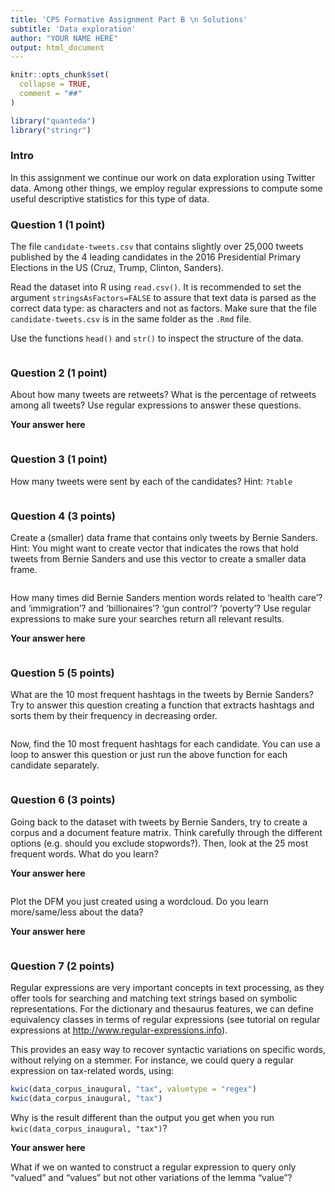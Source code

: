 ```yaml
---
title: 'CPS Formative Assignment Part B \n Solutions'
subtitle: 'Data exploration'
author: "YOUR NAME HERE"
output: html_document
---
```


```r
knitr::opts_chunk$set(
  collapse = TRUE,
  comment = "##"
)
```

```r
library("quanteda")
library("stringr")
```

### Intro

In this assignment we continue our work on data exploration using Twitter data. Among other things, we employ regular expressions to compute some useful descriptive statistics for this type of data.  


### Question 1 (1 point)

The file `candidate-tweets.csv` that contains slightly over 25,000 tweets published by the 4 leading candidates in the 2016 Presidential Primary Elections in the US (Cruz, Trump, Clinton, Sanders). 

Read the dataset into R using `read.csv()`. It is recommended to set the argument `stringsAsFactors=FALSE` to assure that text data is parsed as the correct data type: as characters and not as factors. Make sure that the file `candidate-tweets.csv` is in the same folder as the `.Rmd` file.

Use the functions `head()` and `str()` to inspect the structure of the data. 

```r

```


### Question 2 (1 point)

About how many tweets are retweets? What is the percentage of retweets among all tweets? Use regular expressions to answer these questions.

**Your answer here**

>

```r

```

### Question 3 (1 point)

How many tweets were sent by each of the candidates? Hint: `?table`

```r

```




### Question 4 (3 points)

Create a (smaller) data frame that contains only tweets by Bernie Sanders. Hint: You might want to create vector that indicates the rows that hold tweets from Bernie Sanders and use this vector to create a smaller data frame.

```r

```

How many times did Bernie Sanders mention words related to 'health care'? and 'immigration'? and 'billionaires'? 'gun control'? 'poverty'? Use regular expressions to make sure your searches return all relevant results.

**Your answer here**

>

```r

```


### Question 5 (5 points)

What are the 10 most frequent hashtags in the tweets by Bernie Sanders? Try to answer this question creating a function that extracts hashtags and sorts them by their frequency in decreasing order. 


```r

```

Now, find the 10 most frequent hashtags for each candidate. You can use a loop to answer this question or just run the above function for each candidate separately.

```r

```



### Question 6 (3 points)

Going back to the dataset with tweets by Bernie Sanders, try to create a corpus and a document feature matrix. Think carefully through the different options (e.g. should you exclude stopwords?). Then, look at the 25 most frequent words. What do you learn?

**Your answer here**

>

```r

```

Plot the DFM you just created using a wordcloud. Do you learn more/same/less about the data? 

**Your answer here**

>

```r

```

### Question 7 (2 points)

Regular expressions are very important concepts in text processing, as they offer
tools for searching and matching text strings based on symbolic representations.
For the dictionary and thesaurus features, we can define equivalency classes in terms of regular expressions (see tutorial on regular expressions at <http://www.regular-expressions.info>).

This provides an easy way to recover syntactic variations on specific words, without relying on a stemmer. For instance, we could query a regular expression on tax-related words, using:

```r
kwic(data_corpus_inaugural, "tax", valuetype = "regex")
kwic(data_corpus_inaugural, "tax")
```

Why is the result different than the output you get when you run `kwic(data_corpus_inaugural, "tax")`?

**Your answer here**

>

What if we on wanted to construct a regular expression to query only "valued" and "values" but not other variations of the lemma "value"?

```r

```
